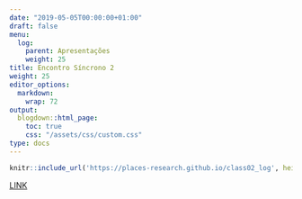 ```yaml
---
date: "2019-05-05T00:00:00+01:00"
draft: false
menu:
  log:
    parent: Apresentações
    weight: 25
title: Encontro Síncrono 2
weight: 25
editor_options: 
  markdown: 
    wrap: 72
output: 
  blogdown::html_page:
    toc: true
    css: "/assets/css/custom.css"
type: docs
---
```



```r
knitr::include_url('https://places-research.github.io/class02_log', height = "400px")
```

[LINK](https://places-research.github.io/class02_log)
